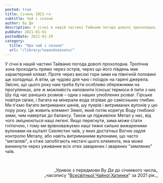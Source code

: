 ```yaml
---
posted: true
title: Січень 2021-го
subtitle: Чай і сезони
author: Ву Де
description: У січні в нашій частині Тайваню погода доволі прохолодна. Тропічна зона проходить прямо через острів, через що його південь має характерний клімат...
pubDate: 2021-01-01
postedDate: 2021-01-29
category: 
  title: "Про чай і сезони"
  url: "/library/teaandseasons/"
---
```


У січні в нашій частині Тайваню погода доволі прохолодна. Тропічна зона проходить прямо через острів, через що його південь має характерний клімат. Проте через високі гори зими на північній половині ще холодніші. А втім, це чудово для чаю і поїздок на гарячі джерела. Звісно, що цього року нам треба бути особливо обережними на прогулянках, але ж можливість наповнити їсінські термоси й пити з них Шу під час ранішніх розмов – одна з наших улюблених розваг. Гірське повітря свіже, і багата на мінерали вода зігріває до самісіньких глибин. Ми п'ємо багато витриманих шенів, шу пуерів і витриманих вулонів у цю пору року. Це живить елемент Землі, який потім корегує Воду глибокої зими, чим навертає до балансу. Також це підживлює Метал у нас, від чого зміцнюються наші легені. Якщо перегнути, зима може стати гнітючою, і тому ми врівноважуємо наші тижні сильно вижареними вулонами на кшталт Скелястих чаїв, у яких достатньо Вогню задля контролю Металу, або навіть витриманими вулонами, що часто "металеві", а отже запобігають нестачі цього елемента, яка може виникнути через уживання всіх отих заварених і зварених "земляних" чаїв.

<p>&nbsp;</p>
<p align="right" style="font-size: 0.9rem;">_Уривок з передмови Ву Де до січневого числа_<br />_часопису "<a href="http://www.globalteahut.org/" target="_blank" rel="noopener noreferrer">Всесвітньої Чайної Хатинки</a>" за 2021 рік._</p>